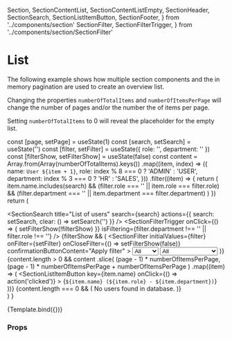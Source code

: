   Section,
  SectionContentList,
  SectionContentListEmpty,
  SectionHeader,
  SectionSearch,
  SectionListItemButton,
  SectionFooter,
} from '../components/section'
  SectionFilter,
  SectionFilterTrigger,
} from '../components/section/SectionFilter'

<Meta title="Examples/List" />

# List

The following example shows how multiple section components and the in memory pagination are used to create an overview list.

Changing the properties `numberOfTotalItems` and `numberOfItemsPerPage` will change the number of pages and/or the number the of items per page.

Setting `numberOfTotalItems` to 0 will reveal the placeholder for the empty list.

  const [page, setPage] = useState(1)
  const [search, setSearch] = useState('')
  const [filter, setFilter] = useState({ role: '', department: '' })
  const [filterShow, setFilterShow] = useState(false)
  const content = Array.from(Array(numberOfTotalItems).keys())
    .map((item, index) => ({
      name: `User ${item + 1}`,
      role: index % 8 === 0 ? 'ADMIN' : 'USER',
      department: index % 3 === 0 ? 'HR' : 'SALES',
    }))
    .filter((item) => {
      return (
        item.name.includes(search) &&
        (filter.role === '' || item.role === filter.role) &&
        (filter.department === '' || item.department === filter.department)
      )
    })
  return (
    <Section>
      <SectionHeader>
        <SectionSearch
          title="List of users"
          search={search}
          actions={{ search: setSearch, clear: () => setSearch('') }}
        />
        <SectionFilterTrigger
          onClick={() => {
            setFilterShow(!filterShow)
          }}
          isFiltering={filter.department !== '' || filter.role !== ''}
        />
      </SectionHeader>
      {filterShow && (
        <SectionFilter
          initialValues={filter}
          onFilter={setFilter}
          onCloseFilter={() => setFilterShow(false)}
          confirmationButtonContent="Apply filter"
        >
          <Select id="role" autoCapitalize="none" name="role" label="Role">
            <option className="bg-gray-600" value="">
              All
            </option>
            <option className="bg-gray-600" value="ADMIN">
              Admin
            </option>
            <option className="bg-gray-600" value="USER">
              User
            </option>
          </Select>
          <Select
            id="department"
            autoCapitalize="none"
            name="department"
            label="Department"
          >
            <option className="bg-gray-600" value="">
              All
            </option>
            <option className="bg-gray-600" value="HR">
              Human Resources
            </option>
            <option className="bg-gray-600" value="IT">
              Engineering
            </option>
            <option className="bg-gray-600" value="SALES">
              Sales
            </option>
          </Select>
        </SectionFilter>
      )}
      <SectionContentList>
        {content.length > 0 &&
          content
            .slice(
              (page - 1) * numberOfItemsPerPage,
              (page - 1) * numberOfItemsPerPage + numberOfItemsPerPage
            )
            .map((item) => (
              <SectionListItemButton
                key={item.name}
                onClick={() => action('clicked')}
              >
                {`${item.name} (${item.role} - ${item.department})`}
              </SectionListItemButton>
            ))}
        {content.length === 0 && (
          <SectionContentListEmpty>
            No users found in database.
          </SectionContentListEmpty>
        )}
      </SectionContentList>
      <SectionFooter>
        <PaginationInMemory
          page={page}
          size={numberOfItemsPerPage}
          total={content.length}
          onChangePage={setPage}
        />
      </SectionFooter>
    </Section>
  )
}

<Canvas>
  <Story
    name="Default"
    args={{
      numberOfTotalItems: 1000,
      numberOfItemsPerPage: 5,
    }}
  >
    {Template.bind({})}
  </Story>
</Canvas>

### Props

<ArgsTable story="Default" />
